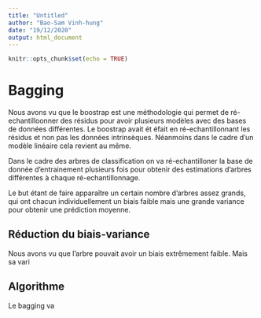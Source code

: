 ```yaml
---
title: "Untitled"
author: "Bao-Sam Vinh-hung"
date: "19/12/2020"
output: html_document
---
```


```r
knitr::opts_chunk$set(echo = TRUE)
```

# Bagging

Nous avons vu que le boostrap est une méthodologie qui permet de ré-echantilloonner des résidus pour avoir plusieurs modèles avec des bases de données différentes. Le boostrap avait ét éfait en ré-echantillonnant les résidus et non pas les données intrinsèques. Néanmoins dans le cadre d'un modèle linéaire cela revient au même. 

Dans le cadre des arbres de classification on va ré-echantilloner la base de donnée d'entrainement plusieurs fois pour obtenir des estimations d'arbres différentes à chaque ré-echantillonnage. 

Le but étant de faire apparaître un certain nombre d'arbres assez grands, qui ont chacun individuellement un biais faible mais une grande variance pour obtenir une prédiction moyenne. 



## Réduction du biais-variance

Nous avons vu que l'arbre pouvait avoir un biais extrêmement faible. Mais sa vari


## Algorithme

Le bagging va 



